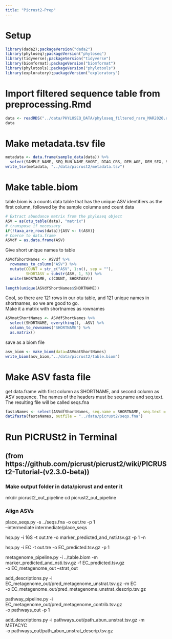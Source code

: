 ```yaml
---
title: "Picrust2-Prep"
---
```

# Setup
```r
library(dada2);packageVersion("dada2")
library(phyloseq);packageVersion("phyloseq")
library(tidyverse);packageVersion("tidyverse")
library(biomformat);packageVersion("biomformat")
library(phylotools);packageVersion("phylotools")
library(exploratory);packageVersion("exploratory")
```
# Import filtered sequence table from preprocessing.Rmd
```r
data <- readRDS("../data/PHYLOSEQ_DATA/phyloseq_filtered_rare_MAR2020.rds")
data
```

# Make metadata.tsv file
```r
metadata <- data.frame(sample_data(data)) %>%
  select(SAMPLE_NAME, SEQ_RUN_NAME_SHORT, DIAG_CRS, DEM_AGE, DEM_SEX, SNOT20_TOTAL, LABS_S_AUREUS, LABS_S_AUREUS_GROWTH)
write_tsv(metadata, "../data/picrust2/metadata.tsv")
```

# Make table.biom
table.biom is a counts data table that has the unique ASV identifiers as the first column, followed by the sample columns and count data
```r
# Extract abundance matrix from the phyloseq object
ASV = as(otu_table(data), "matrix")
# transpose if necessary
if(!taxa_are_rows(data)){ASV <- t(ASV)}
# Coerce to data.frame
ASVdf = as.data.frame(ASV)
```
Give short unique names to table
```r
ASVdfShortNames <- ASVdf %>%
  rownames_to_column("ASV") %>%
  mutate(COUNT = str_c("ASV", 1:n(), sep = ""),
         SHORTASV = substr(ASV, 1, 5)) %>%
  unite(SHORTNAME, c(COUNT, SHORTASV))
  
length(unique(ASVdfShortNames$SHORTNAME))
```
Cool, so there are 121 rows in our otu table, and 121 unique names in shortnames, so we are good to go.  
Make it a matrix with shortnames as rownames
```r
ASVmatShortNames <- ASVdfShortNames %>%
  select(SHORTNAME, everything(), -ASV) %>%
  column_to_rownames("SHORTNAME") %>%
  as.matrix()
```
save as a biom file
```r
asv_biom <- make_biom(data=ASVmatShortNames)
write_biom(asv_biom,"../data/picrust2/table.biom")
```

# Make ASV fasta file
get data.frame with first column as SHORTNAME, and second column as ASV sequence. The names of the headers must be seq.name and seq.text. The resulting file will be called seqs.fna
```r
fastaNames <- select(ASVdfShortNames, seq.name = SHORTNAME, seq.text = ASV)
dat2fasta(fastaNames, outfile = "../data/picrust2/seqs.fna")
```

# Run PICRUSt2 in Terminal 
## (from https://github.com/picrust/picrust2/wiki/PICRUSt2-Tutorial-(v2.3.0-beta))

### Make output folder in data/picrust and enter it
mkdir picrust2_out_pipeline
cd picrust2_out_pipeline

### Align ASVs
place_seqs.py -s ../seqs.fna -o out.tre -p 1 \
              --intermediate intermediate/place_seqs
              
hsp.py -i 16S -t out.tre -o marker_predicted_and_nsti.tsv.gz -p 1 -n

hsp.py -i EC -t out.tre -o EC_predicted.tsv.gz -p 1

metagenome_pipeline.py -i ../table.biom -m marker_predicted_and_nsti.tsv.gz -f EC_predicted.tsv.gz \
                       -o EC_metagenome_out --strat_out

add_descriptions.py -i EC_metagenome_out/pred_metagenome_unstrat.tsv.gz -m EC \
                    -o EC_metagenome_out/pred_metagenome_unstrat_descrip.tsv.gz

pathway_pipeline.py -i EC_metagenome_out/pred_metagenome_contrib.tsv.gz \
                    -o pathways_out -p 1

add_descriptions.py -i pathways_out/path_abun_unstrat.tsv.gz -m METACYC \
                    -o pathways_out/path_abun_unstrat_descrip.tsv.gz

